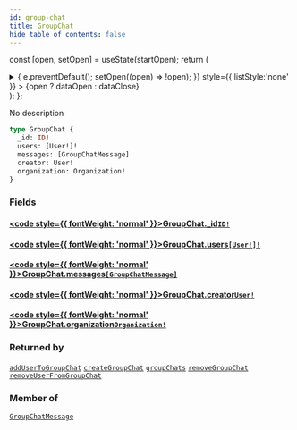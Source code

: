 ```yaml
---
id: group-chat
title: GroupChat
hide_table_of_contents: false
---
```






const [open, setOpen] = useState(startOpen);
return (
<details {...(open ? { open: true } : {})} className="details" style={{ border:'none', boxShadow:'none', background:'var(--ifm-background-color)' }}>
<summary
onClick={(e) => {
e.preventDefault();
setOpen((open) => !open);
}}
style={{ listStyle:'none' }} >
{open ? dataOpen : dataClose}
</summary>
{open && children}
</details>
);
};

No description

```graphql
type GroupChat {
  _id: ID!
  users: [User!]!
  messages: [GroupChatMessage]
  creator: User!
  organization: Organization!
}
```

### Fields

#### [<code style={{ fontWeight: 'normal' }}>GroupChat.<b>\_id</b></code>](#)<Bullet />[`ID!`](../../../docs/schema/scalars/id) <Badge class="secondary" text="non-null"/> <Badge class="secondary" text="scalar"/>

>

#### [<code style={{ fontWeight: 'normal' }}>GroupChat.<b>users</b></code>](#)<Bullet />[`[User!]!`](../../../docs/schema/objects/user) <Badge class="secondary" text="non-null"/> <Badge class="secondary" text="object"/>

>

#### [<code style={{ fontWeight: 'normal' }}>GroupChat.<b>messages</b></code>](#)<Bullet />[`[GroupChatMessage]`](../../../docs/schema/objects/group-chat-message) <Badge class="secondary" text="list"/> <Badge class="secondary" text="object"/>

>

#### [<code style={{ fontWeight: 'normal' }}>GroupChat.<b>creator</b></code>](#)<Bullet />[`User!`](../../../docs/schema/objects/user) <Badge class="secondary" text="non-null"/> <Badge class="secondary" text="object"/>

>

#### [<code style={{ fontWeight: 'normal' }}>GroupChat.<b>organization</b></code>](#)<Bullet />[`Organization!`](../../../docs/schema/objects/organization) <Badge class="secondary" text="non-null"/> <Badge class="secondary" text="object"/>

>

### Returned by

[`addUserToGroupChat`](../../../docs/schema/mutations/add-user-to-group-chat) <Badge class="secondary" text="mutation"/><Bullet />[`createGroupChat`](../../../docs/schema/mutations/create-group-chat) <Badge class="secondary" text="mutation"/><Bullet />[`groupChats`](../../../docs/schema/queries/group-chats) <Badge class="secondary" text="query"/><Bullet />[`removeGroupChat`](../../../docs/schema/mutations/remove-group-chat) <Badge class="secondary" text="mutation"/><Bullet />[`removeUserFromGroupChat`](../../../docs/schema/mutations/remove-user-from-group-chat) <Badge class="secondary" text="mutation"/>

### Member of

[`GroupChatMessage`](../../../docs/schema/objects/group-chat-message) <Badge class="secondary" text="object"/>
